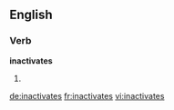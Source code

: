 ==English==

===Verb===
'''inactivates'''

# {{third-person singular of|[[inactivate]]}}

[[de:inactivates]]
[[fr:inactivates]]
[[vi:inactivates]]